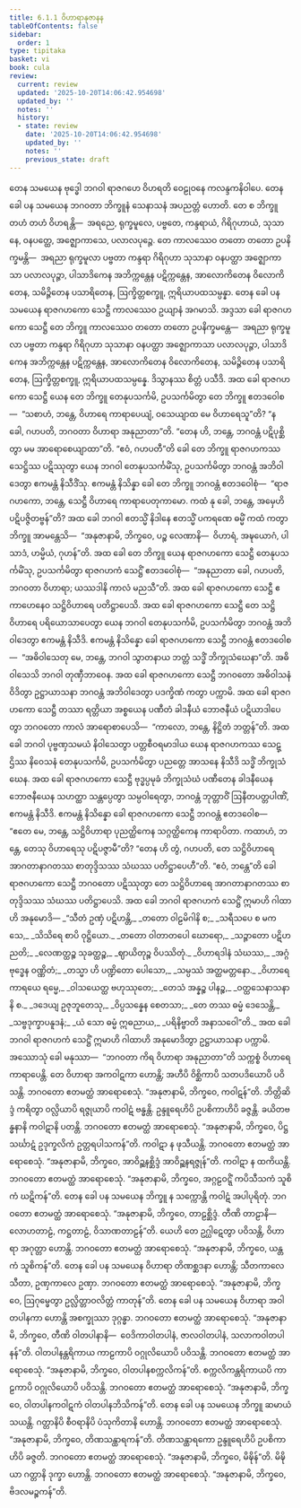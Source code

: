 ```yaml
---
title: 6.1.1 ဝိဟာရာနုဇာနန
tableOfContents: false
sidebar:
  order: 1
type: tipitaka
basket: vi
book: cula
review:
  current: review
  updated: '2025-10-20T14:06:42.954698'
  updated_by: ''
  notes: ''
  history:
  - state: review
    date: '2025-10-20T14:06:42.954698'
    updated_by: ''
    notes: ''
    previous_state: draft
---
```



<DynamicBreadcrumb />


<ReviewStatus review={frontmatter.review} showDetails={true} />

<HypothesisAnnotation frontmatter={frontmatter} />

<Division number="294" book="cula" e="ch" v="4" p="290">

<Paragraph number="1259" book="cula">
တေန သမယေန ဗုဒ္ဓေါ ဘဂဝါ ရာဇဂဟေ ဝိဟရတိ ဝေဠုဝနေ ကလန္ဒကနိဝါပေ. တေန ခေါ ပန သမယေန ဘဂဝတာ ဘိက္ခူနံ သေနာသနံ အပညတ္တံ ဟောတိ. တေ စ ဘိက္ခူ တဟံ တဟံ ဝိဟရန္တိ—  အရညေ, ရုက္ခမူလေ, ပဗ္ဗတေ, ကန္ဒရာယံ, ဂိရိဂုဟာယံ, သုသာနေ, ဝနပတ္ထေ, အဇ္ဈောကာသေ, ပလာလပုဉ္ဇေ. တေ ကာလဿေဝ တတော တတော ဥပနိက္ခမန္တိ—  အရညာ ရုက္ခမူလာ ပဗ္ဗတာ ကန္ဒရာ ဂိရိဂုဟာ သုသာနာ ဝနပတ္ထာ အဇ္ဈောကာသာ ပလာလပုဉ္ဇာ, ပါသာဒိကေန အဘိက္ကန္တေန ပဋိက္ကန္တေန, အာလောကိတေန ဝိလောကိတေန, သမိဉ္ဇိတေန ပသာရိတေန, ဩက္ခိတ္တစက္ခူ, ဣရိယာပထသမ္ပန္နာ. တေန ခေါ ပန သမယေန ရာဇဂဟကော သေဋ္ဌီ ကာလဿေဝ ဥယျာနံ အဂမာသိ. အဒ္ဒသာ ခေါ ရာဇဂဟကော သေဋ္ဌီ တေ ဘိက္ခူ ကာလဿေဝ တတော တတော ဥပနိက္ခမန္တေ—  အရညာ ရုက္ခမူလာ ပဗ္ဗတာ ကန္ဒရာ ဂိရိဂုဟာ သုသာနာ ဝနပတ္ထာ အဇ္ဈောကာသာ ပလာလပုဉ္ဇာ, ပါသာဒိကေန အဘိက္ကန္တေန ပဋိက္ကန္တေန, အာလောကိတေန ဝိလောကိတေန, သမိဉ္ဇိတေန ပသာရိတေန, ဩက္ခိတ္တစက္ခူ, ဣရိယာပထသမ္ပန္နေ. ဒိသွာနဿ စိတ္တံ ပသီဒိ. အထ ခေါ ရာဇဂဟကော သေဋ္ဌီ ယေန တေ ဘိက္ခူ တေနုပသင်္ကမိ, ဥပသင်္ကမိတွာ တေ ဘိက္ခူ ဧတဒဝေါစ—  “သစာဟံ, ဘန္တေ, ဝိဟာရေ ကာရာပေယျံ, ဝသေယျာထ မေ ဝိဟာရေသူ”တိ? “န ခေါ, ဂဟပတိ, ဘဂဝတာ ဝိဟာရာ အနုညာတာ”တိ. “တေန ဟိ, ဘန္တေ, ဘဂဝန္တံ ပဋိပုစ္ဆိတွာ မမ အာရောစေယျာထာ”တိ. “ဧဝံ, ဂဟပတီ”တိ ခေါ တေ ဘိက္ခူ ရာဇဂဟကဿ သေဋ္ဌိဿ ပဋိဿုတွာ ယေန ဘဂဝါ တေနုပသင်္ကမိံသု, ဥပသင်္ကမိတွာ ဘဂဝန္တံ အဘိဝါဒေတွာ ဧကမန္တံ နိသီဒိံသု. ဧကမန္တံ နိသိန္နာ ခေါ တေ ဘိက္ခူ ဘဂဝန္တံ ဧတဒဝေါစုံ—  “ရာဇဂဟကော, ဘန္တေ, သေဋ္ဌီ ဝိဟာရေ ကာရာပေတုကာမော. ကထံ နု ခေါ, ဘန္တေ, အမှေဟိ ပဋိပဇ္ဇိတဗ္ဗန်”တိ? အထ ခေါ ဘဂဝါ ဧတသ္မိံ နိဒါနေ ဧတသ္မိံ ပကရဏေ ဓမ္မိံ ကထံ ကတွာ ဘိက္ခူ အာမန္တေသိ—  “အနုဇာနာမိ, ဘိက္ခဝေ, ပဉ္စ လေဏာနိ—  ဝိဟာရံ, အဍ္ဎယောဂံ, ပါသာဒံ, ဟမ္မိယံ, ဂုဟန်”တိ.
</Paragraph>

<Paragraph number="1260" book="cula">
အထ ခေါ တေ ဘိက္ခူ ယေန ရာဇဂဟကော သေဋ္ဌီ တေနုပသင်္ကမိံသု, ဥပသင်္ကမိတွာ ရာဇဂဟကံ သေဋ္ဌိံ ဧတဒဝေါစုံ—  “အနုညာတာ ခေါ, ဂဟပတိ, ဘဂဝတာ ဝိဟာရာ; ယဿဒါနိ ကာလံ မညသီ”တိ. အထ ခေါ ရာဇဂဟကော သေဋ္ဌီ ဧကာဟေနေဝ သဋ္ဌိဝိဟာရေ ပတိဋ္ဌာပေသိ. အထ ခေါ ရာဇဂဟကော သေဋ္ဌီ တေ သဋ္ဌိဝိဟာရေ ပရိယောသာပေတွာ ယေန ဘဂဝါ တေနုပသင်္ကမိ, ဥပသင်္ကမိတွာ ဘဂဝန္တံ အဘိဝါဒေတွာ ဧကမန္တံ နိသီဒိ. ဧကမန္တံ နိသိန္နော ခေါ ရာဇဂဟကော သေဋ္ဌီ ဘဂဝန္တံ ဧတဒဝေါစ—  “အဓိဝါသေတု မေ, ဘန္တေ, ဘဂဝါ သွာတနာယ ဘတ္တံ သဒ္ဓိံ ဘိက္ခုသံဃေနာ”တိ. အဓိဝါသေသိ ဘဂဝါ တုဏှီဘာဝေန. အထ ခေါ ရာဇဂဟကော သေဋ္ဌီ ဘဂဝတော အဓိဝါသနံ ဝိဒိတွာ ဥဋ္ဌာယာသနာ ဘဂဝန္တံ အဘိဝါဒေတွာ ပဒက္ခိဏံ ကတွာ ပက္ကာမိ.
</Paragraph>

<Paragraph number="1261" book="cula">
အထ ခေါ ရာဇဂဟကော သေဋ္ဌီ တဿာ ရတ္တိယာ အစ္စယေန ပဏီတံ ခါဒနီယံ ဘောဇနီယံ ပဋိယာဒါပေတွာ ဘဂဝတော ကာလံ အာရောစာပေသိ—  “ကာလော, ဘန္တေ, နိဋ္ဌိတံ ဘတ္တန်”တိ. အထ ခေါ ဘဂဝါ ပုဗ္ဗဏှသမယံ နိဝါသေတွာ ပတ္တစီဝရမာဒါယ ယေန ရာဇဂဟကဿ သေဋ္ဌိဿ နိဝေသနံ တေနုပသင်္ကမိ, ဥပသင်္ကမိတွာ ပညတ္တေ အာသနေ နိသီဒိ သဒ္ဓိံ ဘိက္ခုသံဃေန. အထ ခေါ ရာဇဂဟကော သေဋ္ဌီ ဗုဒ္ဓပ္ပမုခံ ဘိက္ခုသံဃံ ပဏီတေန ခါဒနီယေန ဘောဇနီယေန သဟတ္ထာ သန္တပ္ပေတွာ သမ္ပဝါရေတွာ, ဘဂဝန္တံ ဘုတ္တာဝိံ ဩနီတပတ္တပါဏိံ, ဧကမန္တံ နိသီဒိ. ဧကမန္တံ နိသိန္နော ခေါ ရာဇဂဟကော သေဋ္ဌီ ဘဂဝန္တံ ဧတဒဝေါစ—  “ဧတေ မေ, ဘန္တေ, သဋ္ဌိဝိဟာရာ ပုညတ္ထိကေန သဂ္ဂတ္ထိကေန ကာရာပိတာ. ကထာဟံ, ဘန္တေ, တေသု ဝိဟာရေသု ပဋိပဇ္ဇာမီ”တိ? “တေန ဟိ တွံ, ဂဟပတိ, တေ သဋ္ဌိဝိဟာရေ အာဂတာနာဂတဿ စာတုဒ္ဒိသဿ သံဃဿ ပတိဋ္ဌာပေဟီ”တိ. “ဧဝံ, ဘန္တေ”တိ ခေါ ရာဇဂဟကော သေဋ္ဌီ ဘဂဝတော ပဋိဿုတွာ တေ သဋ္ဌိဝိဟာရေ အာဂတာနာဂတဿ စာတုဒ္ဒိသဿ သံဃဿ ပတိဋ္ဌာပေသိ.
</Paragraph>

</Division>
<Division number="295" book="cula" e="ch" v="4" p="291">

<Paragraph number="1262" book="cula">
အထ ခေါ ဘဂဝါ ရာဇဂဟကံ သေဋ္ဌိံ ဣမာဟိ ဂါထာဟိ အနုမောဒိ—
</Paragraph>

<Paragraph number="1263" type="verses" book="cula">
_“သီတံ ဥဏှံ ပဋိဟန္တိ,_  
_တတော ဝါဠမိဂါနိ စ;_  
_သရီသပေ စ မကသေ,_  
_သိသိရေ စာပိ ဝုဋ္ဌိယော._  

</Paragraph>

<Paragraph number="1264" type="verses" book="cula">
_တတော ဝါတာတပေါ ဃောရော,_  
_သဉ္ဇာတော ပဋိဟညတိ;_  
_လေဏတ္ထဉ္စ သုခတ္ထဉ္စ,_  
_ဈာယိတုဉ္စ ဝိပဿိတုံ._  

</Paragraph>

<Paragraph number="1265" type="verses" book="cula">
_ဝိဟာရဒါနံ သံဃဿ,_  
_အဂ္ဂံ ဗုဒ္ဓေန ဝဏ္ဏိတံ;_  
_တသ္မာ ဟိ ပဏ္ဍိတော ပေါသော,_  
_သမ္ပဿံ အတ္ထမတ္တနော._  

</Paragraph>

<Paragraph number="1266" type="verses" book="cula">
_ဝိဟာရေ ကာရယေ ရမ္မေ,_  
_ဝါသယေတ္ထ ဗဟုဿုတေ;_  
_တေသံ အန္နဉ္စ ပါနဉ္စ,_  
_ဝတ္ထသေနာသနာနိ စ._  

</Paragraph>

<Paragraph number="1267" type="verses" book="cula">
_ဒဒေယျ ဥဇုဘူတေသု,_  
_ဝိပ္ပသန္နေန စေတသာ;_  
_တေ တဿ ဓမ္မံ ဒေသေန္တိ,_  
_သဗ္ဗဒုက္ခာပနူဒနံ;_  
_ယံ သော ဓမ္မံ ဣဓညာယ,_  
_ပရိနိဗ္ဗာတိ အနာသဝေါ”တိ._  

</Paragraph>

<Paragraph number="1268" book="cula">
အထ ခေါ ဘဂဝါ ရာဇဂဟကံ သေဋ္ဌိံ ဣမာဟိ ဂါထာဟိ အနုမောဒိတွာ ဥဋ္ဌာယာသနာ ပက္ကာမိ.
</Paragraph>

</Division>
<Division number="296" book="cula" e="ch" v="4" p="292">

<Paragraph number="1269" book="cula">
အဿောသုံ ခေါ မနုဿာ—  “ဘဂဝတာ ကိရ ဝိဟာရာ အနုညာတာ”တိ သက္ကစ္စံ ဝိဟာရေ ကာရာပေန္တိ. တေ ဝိဟာရာ အကဝါဋကာ ဟောန္တိ; အဟီပိ ဝိစ္ဆိကာပိ သတပဒိယောပိ ပဝိသန္တိ. ဘဂဝတော ဧတမတ္ထံ အာရောစေသုံ. “အနုဇာနာမိ, ဘိက္ခဝေ, ကဝါဋန်”တိ. ဘိတ္တိဆိဒ္ဒံ ကရိတွာ ဝလ္လိယာပိ ရဇ္ဇုယာပိ ကဝါဋံ ဗန္ဓန္တိ. ဥန္ဒူရေဟိပိ ဥပစိကာဟိပိ ခဇ္ဇန္တိ. ခယိတဗန္ဓနာနိ ကဝါဋာနိ ပတန္တိ. ဘဂဝတော ဧတမတ္ထံ အာရောစေသုံ. “အနုဇာနာမိ, ဘိက္ခဝေ, ပိဋ္ဌသင်္ဃာဋံ ဥဒုက္ခလိကံ ဥတ္တရပါသကန်”တိ. ကဝါဋာ န ဖုသီယန္တိ. ဘဂဝတော ဧတမတ္ထံ အာရောစေသုံ. “အနုဇာနာမိ, ဘိက္ခဝေ, အာဝိဉ္ဆနစ္ဆိဒ္ဒံ အာဝိဉ္ဆနရဇ္ဇုန်”တိ. ကဝါဋာ န ထကိယန္တိ. ဘဂဝတော ဧတမတ္ထံ အာရောစေသုံ. “အနုဇာနာမိ, ဘိက္ခဝေ, အဂ္ဂဠဝဋ္ဋိံ ကပိသီသကံ သူစိကံ ဃဋိကန်”တိ.
</Paragraph>

<Paragraph number="1270" book="cula">
တေန ခေါ ပန သမယေန ဘိက္ခူ န သက္ကောန္တိ ကဝါဋံ အပါပုရိတုံ. ဘဂဝတော ဧတမတ္ထံ အာရောစေသုံ. “အနုဇာနာမိ, ဘိက္ခဝေ, တာဠစ္ဆိဒ္ဒံ. တီဏိ တာဠာနိ—  လောဟတာဠံ, ကဋ္ဌတာဠံ, ဝိသာဏတာဠန်”တိ. ယေဟိ တေ ဥဂ္ဃါဋေတွာ ပဝိသန္တိ, ဝိဟာရာ အဂုတ္တာ ဟောန္တိ. ဘဂဝတော ဧတမတ္ထံ အာရောစေသုံ. “အနုဇာနာမိ, ဘိက္ခဝေ, ယန္တကံ သူစိကန်”တိ.
</Paragraph>

<Paragraph number="1271" book="cula">
တေန ခေါ ပန သမယေန ဝိဟာရာ တိဏစ္ဆဒနာ ဟောန္တိ; သီတကာလေ သီတာ, ဥဏှကာလေ ဥဏှာ. ဘဂဝတော ဧတမတ္ထံ အာရောစေသုံ. “အနုဇာနာမိ, ဘိက္ခဝေ, ဩဂုမ္ဖေတွာ ဥလ္လိတ္တာဝလိတ္တံ ကာတုန်”တိ.
</Paragraph>

<Paragraph number="1272" book="cula">
တေန ခေါ ပန သမယေန ဝိဟာရာ အဝါတပါနကာ ဟောန္တိ အစက္ခုဿာ ဒုဂ္ဂန္ဓာ. ဘဂဝတော ဧတမတ္ထံ အာရောစေသုံ. “အနုဇာနာမိ, ဘိက္ခဝေ, တီဏိ ဝါတပါနာနိ—  ဝေဒိကာဝါတပါနံ, ဇာလဝါတပါနံ, သလာကဝါတပါနန်”တိ. ဝါတပါနန္တရိကာယ ကာဠကာပိ ဝဂ္ဂုလိယောပိ ပဝိသန္တိ. ဘဂဝတော ဧတမတ္ထံ အာရောစေသုံ. “အနုဇာနာမိ, ဘိက္ခဝေ, ဝါတပါနစက္ကလိကန်”တိ. စက္ကလိကန္တရိကာယပိ ကာဠကာပိ ဝဂ္ဂုလိယောပိ ပဝိသန္တိ. ဘဂဝတော ဧတမတ္ထံ အာရောစေသုံ. “အနုဇာနာမိ, ဘိက္ခဝေ, ဝါတပါနကဝါဋကံ ဝါတပါနဘိသိကန်”တိ.
</Paragraph>

<Paragraph number="1273" book="cula">
တေန ခေါ ပန သမယေန ဘိက္ခူ ဆမာယံ သယန္တိ. ဂတ္တာနိပိ စီဝရာနိပိ ပံသုကိတာနိ ဟောန္တိ. ဘဂဝတော ဧတမတ္ထံ အာရောစေသုံ. “အနုဇာနာမိ, ဘိက္ခဝေ, တိဏသန္ထာရကန်”တိ. တိဏသန္ထာရကော ဥန္ဒူရေဟိပိ ဥပစိကာဟိပိ ခဇ္ဇတိ. ဘဂဝတော ဧတမတ္ထံ အာရောစေသုံ. “အနုဇာနာမိ, ဘိက္ခဝေ, မိဍ္ဎိန်”တိ. မိဍ္ဎိယာ ဂတ္တာနိ ဒုက္ခာ ဟောန္တိ. ဘဂဝတော ဧတမတ္ထံ အာရောစေသုံ. “အနုဇာနာမိ, ဘိက္ခဝေ, ဗိဒလမဉ္စကန်”တိ.
</Paragraph>
</Division>